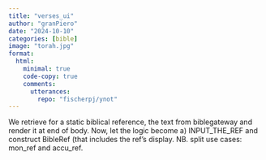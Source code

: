 ```yaml
---
title: "verses_ui"
author: "granPiero"
date: "2024-10-10"
categories: [bible]
image: "torah.jpg"
format: 
  html:
    minimal: true
    code-copy: true
    comments:
      utterances: 
        repo: "fischerpj/ynot"
---
```


We retrieve for a static biblical reference, the text from biblegateway and render it at end of body. Now, let the logic become a) INPUT_THE_REF and construct BibleRef (that includes the ref's display. NB. split use cases: mon_ref and accu_ref.

<script src="bibref.js"></script>
